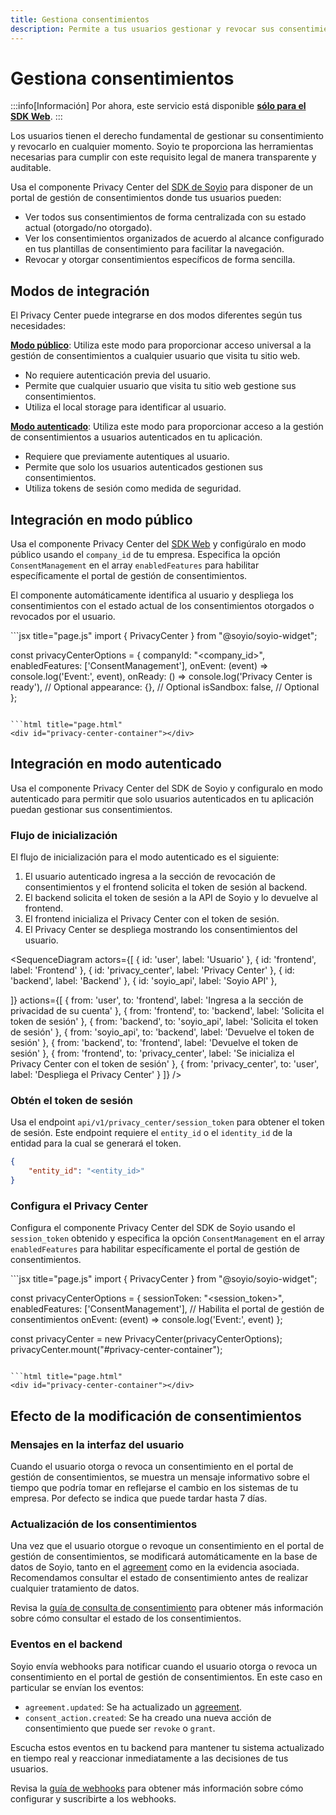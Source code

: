 ```yaml
---
title: Gestiona consentimientos
description: Permite a tus usuarios gestionar y revocar sus consentimientos de manera autónoma
---
```



# Gestiona consentimientos

:::info[Información]
Por ahora, este servicio está disponible [**sólo para el SDK Web**](https://github.com/Soyio-id/soy-io-widget).
:::

Los usuarios tienen el derecho fundamental de gestionar su consentimiento y revocarlo en cualquier momento. Soyio te proporciona las herramientas necesarias para cumplir con este requisito legal de manera transparente y auditable.

Usa el componente Privacy Center del [SDK de Soyio](https://github.com/Soyio-id/soy-io-widget) para disponer de un portal de gestión de consentimientos donde tus usuarios pueden:

- Ver todos sus consentimientos de forma centralizada con su estado actual (otorgado/no otorgado).
- Ver los consentimientos organizados de acuerdo al alcance configurado en tus plantillas de consentimiento para facilitar la navegación.
- Revocar y otorgar consentimientos específicos de forma sencilla.

## Modos de integración

El Privacy Center puede integrarse en dos modos diferentes según tus necesidades:

[**Modo público**](#integraci%C3%B3n-en-modo-p%C3%BAblico): Utiliza este modo para proporcionar acceso universal a la gestión de consentimientos a cualquier usuario que visita tu sitio web.

- No requiere autenticación previa del usuario.
- Permite que cualquier usuario que visita tu sitio web gestione sus consentimientos.
- Utiliza el local storage para identificar al usuario.

[**Modo autenticado**](#integraci%C3%B3n-en-modo-autenticado): Utiliza este modo para proporcionar acceso a la gestión de consentimientos a usuarios autenticados en tu aplicación.

- Requiere que previamente autentiques al usuario.
- Permite que solo los usuarios autenticados gestionen sus consentimientos.
- Utiliza tokens de sesión como medida de seguridad.

## Integración en modo público

Usa el componente Privacy Center del [SDK Web](https://github.com/Soyio-id/soy-io-widget) y configúralo en modo público usando el `company_id` de tu empresa. Especifica la opción `ConsentManagement` en el array `enabledFeatures` para habilitar específicamente el portal de gestión de consentimientos.

El componente automáticamente identifica al usuario y despliega los consentimientos con el estado actual de los consentimientos otorgados o revocados por el usuario.

<Tabs>
  <TabItem value="web" label="SDK Web" default>
```jsx title="page.js"
import { PrivacyCenter } from "@soyio/soyio-widget";

const privacyCenterOptions = {
  companyId: "<company_id>",
  enabledFeatures: ['ConsentManagement'],
  onEvent: (event) => console.log('Event:', event),
  onReady: () => console.log('Privacy Center is ready'), // Optional
  appearance: {},                                        // Optional
  isSandbox: false,                                      // Optional
};
```

```html title="page.html"
<div id="privacy-center-container"></div>
```
  </TabItem>
</Tabs>

## Integración en modo autenticado

Usa el componente Privacy Center del SDK de Soyio y configuralo en modo autenticado para permitir que solo usuarios autenticados en tu aplicación puedan gestionar sus consentimientos.

### Flujo de inicialización

El flujo de inicialización para el modo autenticado es el siguiente:

1. El usuario autenticado ingresa a la sección de revocación de consentimientos y el frontend solicita el token de sesión al backend.
2. El backend solicita el token de sesión a la API de Soyio y lo devuelve al frontend.
3. El frontend inicializa el Privacy Center con el token de sesión.
4. El Privacy Center se despliega mostrando los consentimientos del usuario.

<SequenceDiagram
  actors={[
    { id: 'user', label: 'Usuario' },
    { id: 'frontend', label: 'Frontend' },
    { id: 'privacy_center', label: 'Privacy Center' },
    { id: 'backend', label: 'Backend' },
    { id: 'soyio_api', label: 'Soyio API' },

  ]}
  actions={[
    {
      from: 'user',
      to: 'frontend',
      label: 'Ingresa a la sección de privacidad de su cuenta'
    },
    {
      from: 'frontend',
      to: 'backend',
      label: 'Solicita el token de sesión'
    },
    {
      from: 'backend',
      to: 'soyio_api',
      label: 'Solicita el token de sesión'
    },
    {
      from: 'soyio_api',
      to: 'backend',
      label: 'Devuelve el token de sesión'
    },
    {
      from: 'backend',
      to: 'frontend',
      label: 'Devuelve el token de sesión'
    },
    {
      from: 'frontend',
      to: 'privacy_center',
      label: 'Se inicializa el Privacy Center con el token de sesión'
    },
    {
      from: 'privacy_center',
      to: 'user',
      label: 'Despliega el Privacy Center'
    }
  ]}
/>

### Obtén el token de sesión

Usa el endpoint `api/v1/privacy_center/session_token` para obtener el token de sesión. Este endpoint requiere el `entity_id` o el `identity_id` de la entidad para la cual se generará el token.

```json title="POST /api/v1/privacy_center/session_token"
{
    "entity_id": "<entity_id>"
}
```

### Configura el Privacy Center

Configura el componente Privacy Center del SDK de Soyio usando el `session_token` obtenido y especifica la opción `ConsentManagement` en el array `enabledFeatures` para habilitar específicamente el portal de gestión de consentimientos.

<Tabs>
  <TabItem value="web" label="SDK Web" default>
```jsx title="page.js"
import { PrivacyCenter } from "@soyio/soyio-widget";

const privacyCenterOptions = {
  sessionToken: "<session_token>",
  enabledFeatures: ['ConsentManagement'], // Habilita el portal de gestión de consentimientos
  onEvent: (event) => console.log('Event:', event)
};

const privacyCenter = new PrivacyCenter(privacyCenterOptions);
privacyCenter.mount("#privacy-center-container");
```

```html title="page.html"
<div id="privacy-center-container"></div>
```
  </TabItem>
</Tabs>

## Efecto de la modificación de consentimientos

### Mensajes en la interfaz del usuario

Cuando el usuario otorga o revoca un consentimiento en el portal de gestión de consentimientos, se muestra un mensaje informativo sobre el tiempo que podría tomar en reflejarse el cambio en los sistemas de tu empresa. Por defecto se indica que puede tardar hasta 7 días.

### Actualización de los consentimientos

Una vez que el usuario otorgue o revoque un consentimiento en el portal de gestión de consentimientos, se modificará automáticamente en la base de datos de Soyio, tanto en el [agreement](../../integration-guide/general-concepts#agreement) como en la evidencia asociada. Recomendamos consultar el estado de consentimiento antes de realizar cualquier tratamiento de datos.

Revisa la [guía de consulta de consentimiento](./consent-query.mdx) para obtener más información sobre cómo consultar el estado de los consentimientos.

### Eventos en el backend

Soyio envía webhooks para notificar cuando el usuario otorga o revoca un consentimiento en el portal de gestión de consentimientos. En este caso en particular se envían los eventos:
-  `agreement.updated`: Se ha actualizado un [agreement](../../api/resources/schemas/agreement.schema.mdx).
-  `consent_action.created`: Se ha creado una nueva acción de consentimiento que puede ser `revoke` o `grant`.

Escucha estos eventos en tu backend para mantener tu sistema actualizado en tiempo real y reaccionar inmediatamente a las decisiones de tus usuarios.

Revisa la [guía de webhooks](../../api/webhooks) para obtener más información sobre cómo configurar y suscribirte a los webhooks.

